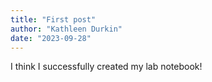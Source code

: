 ```yaml
---
title: "First post"
author: "Kathleen Durkin"
date: "2023-09-28"
---
```


I think I successfully created my lab notebook!
